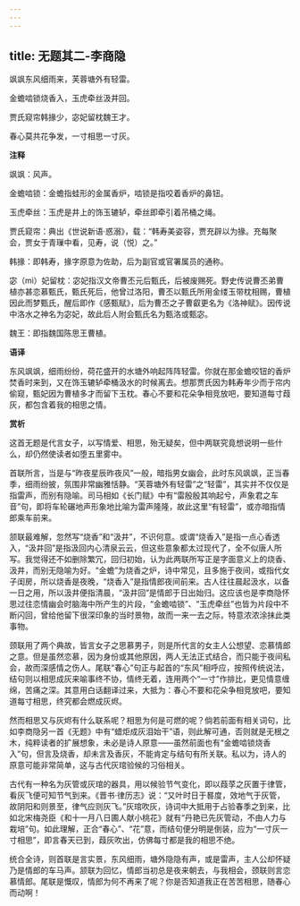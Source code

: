 ```yaml
---
---
---
```

title: 无题其二-李商隐
---

飒飒东风细雨来，芙蓉塘外有轻雷。

金蟾啮锁烧香入，玉虎牵丝汲井回。

贾氏窥帘韩掾少，宓妃留枕魏王才。

春心莫共花争发，一寸相思一寸灰。

**注释**

飒飒：风声。

金蟾啮锁：金蟾指蛙形的金属香炉，啮锁是指咬着香炉的鼻钮。

玉虎牵丝：玉虎是井上的饰玉辘轳，牵丝即牵引着吊桶之绳。

贾氏窥帘：典出《世说新语·惑溺》，载：“韩寿美姿容，贾充辟以为掾。充每聚会，贾女于青璅中看，见寿，说（悦）之。”

韩掾：即韩寿，掾字原意为佐助，后为副官或官署属员的通称。

宓（mì）妃留枕：宓妃指汉文帝曹丕元后甄氏，后被废赐死。野史传说曹丕弟曹植亦甚恋慕甄氏，甄氏死后，他曾过洛阳，曹丕以甄氏所用金缕玉带枕相赐，曹植因此而梦甄氏，醒后即作《感甄赋》，后为曹丕之子曹叡更名为《洛神赋》。因传说中洛水之神名为宓妃，故此后人附会甄氏名为甄洛或甄宓。

魏王：即指魏国陈思王曹植。

**语译**

东风飒飒，细雨纷纷，荷花盛开的水塘外响起阵阵轻雷。你就在那金蟾咬钮的香炉焚香时来到，又在饰玉辘轳牵桶汲水的时候离去。想那贾氏因为韩寿年少而于帘内偷窥，甄妃因为曹植多才而留下玉枕。春心不要和花朵争相竞放吧，要知道每寸葭灰，都包含着我的相思之情。

**赏析**

这首无题是代言女子，以写情爱、相思，殆无疑矣，但中两联究竟想说明一些什么，却仍然使读者如堕五里雾中。

首联所言，当是与“昨夜星辰昨夜风”一般，暗指男女幽会，此时东风飒飒，正当春季，细雨纷披，氛围非常幽雅恬静。“芙蓉塘外有轻雷”之“轻雷”，其实并不仅仅是指雷声，而别有隐喻。司马相如《长门赋》中有“雷殷殷其响起兮，声象君之车音”句，即将车轮碾地声形象地比喻为雷声隆隆，故此这里“有轻雷”，或亦暗指情郎乘车前来。

颔联最难解，忽然写“烧香”和“汲井”，不识何意。或谓“烧香入”是指一点心香透入，“汲井回”是指汲回内心清泉云云，但这些意象都太过现代了，全不似唐人所写。我觉得还不如删除繁冗，回归初始，认为此两联所写正是字面意义上的烧香、汲井，而别无隐喻为好。“金蟾”为烧香之炉，诗中常见，且多施于夜间，或指代女子闺房，所以烧香是夜晚，“烧香入”是指情郎夜间前来。古人往往晨起汲水，以备一日之用，所以汲井便指清晨，“汲井回”是情郎于日出始归。这应该也是李商隐怀思过往恋情幽会时脑海中所产生的片段，“金蟾啮锁”、“玉虎牵丝”也皆为片段中不断闪回，曾给他留下很深印象的当时景物，故而一来一去之际，特意浓浓涂抹此类事物。

颈联用了两个典故，皆言女子之思慕男子，则是所代言的女主人公想望、恋慕情郎之意。但是虽然恋慕，因为身份或其他原因，两人无法正式结合，而只能于夜间私会，故而深感情之伤人。尾联“春心”句正与起首的“东风”相呼应，按照传统说法，结句则以相思成灰来喻事终不协，情终无着，连用两个“一寸”作排比，更见情意缠绵，苦痛之深。其意用白话翻译过来，大抵为：春心不要和花朵争相竞放吧，要知道每寸相思，终究都会燃成灰烬。

然而相思又与灰烬有什么联系呢？相思为何是可燃的呢？倘若前面有相关词句，比如李商隐另一首《无题》中有“蜡炬成灰泪始干”语，则此解可通，否则就是无根之木，纯粹读者的扩展想象，未必是诗人原意——虽然前面也有“金蟾啮锁烧香入”句，但言及烧香，却未言及香灰，不能肯定与结句有所关联。私以为，诗人的原意可能非常简单，这与古代灰琯验候的习俗相关。

古代有一种名为灰管或灰琯的器具，用以候验节气变化，即以葭莩之灰置于律管，看灰飞便可知节气到来。《晋书·律历志》说：“又叶时日于晷度，效地气于灰管，故阴阳和则景至，律气应则灰飞。”灰琯吹灰，诗词中大抵用于占验春季之到来，比如北宋梅尧臣《和十一月八日圃人献小桃花》就有“丹艳已先灰管动，不由人力与栽培”句。如此理解，正合“春心”、“花”意，而结句便分明是倒装，应为“一寸灰一寸相思”，即言春天已到，葭灰吹出，仿佛每寸都是我的相思不绝。

统合全诗，则首联是言实景，东风细雨，塘外隐隐有声，或是雷声，主人公却怀疑乃是情郎的车马声。颔联为回忆，情郎当初总是夜来朝去，与我相会，颈联则言恋慕情郎。尾联是慨叹，情郎为何不再来了呢？你是否知道我正在苦苦相思，随春心而动啊！